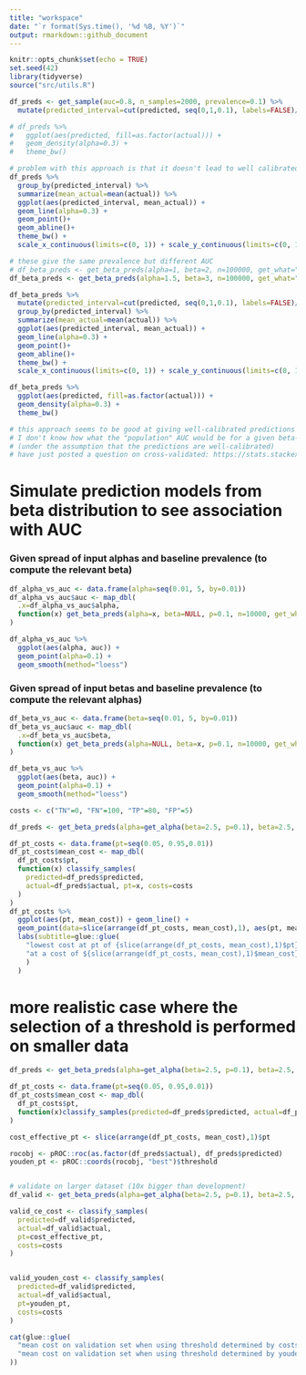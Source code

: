 ```yaml
---
title: "workspace"
date: "`r format(Sys.time(), '%d %B, %Y')`"
output: rmarkdown::github_document
---
```


```r
knitr::opts_chunk$set(echo = TRUE)
set.seed(42)
library(tidyverse)
source("src/utils.R")
```

```r
df_preds <- get_sample(auc=0.8, n_samples=2000, prevalence=0.1) %>%
  mutate(predicted_interval=cut(predicted, seq(0,1,0.1), labels=FALSE)/10-0.05)

# df_preds %>%
#   ggplot(aes(predicted, fill=as.factor(actual))) +
#   geom_density(alpha=0.3) +
#   theme_bw()

# problem with this approach is that it doesn't lead to well calibrated predictions
df_preds %>%
  group_by(predicted_interval) %>%
  summarize(mean_actual=mean(actual)) %>%
  ggplot(aes(predicted_interval, mean_actual)) +
  geom_line(alpha=0.3) +
  geom_point()+
  geom_abline()+
  theme_bw() +
  scale_x_continuous(limits=c(0, 1)) + scale_y_continuous(limits=c(0, 1))

```

```r


# these give the same prevalence but different AUC
# df_beta_preds <- get_beta_preds(alpha=1, beta=2, n=100000, get_what="preds")$preds
df_beta_preds <- get_beta_preds(alpha=1.5, beta=3, n=100000, get_what="preds")$preds

df_beta_preds %>%
  mutate(predicted_interval=cut(predicted, seq(0,1,0.1), labels=FALSE)/10-0.05)%>%
  group_by(predicted_interval) %>%
  summarize(mean_actual=mean(actual)) %>%
  ggplot(aes(predicted_interval, mean_actual)) +
  geom_line(alpha=0.3) +
  geom_point()+
  geom_abline()+
  theme_bw() +
  scale_x_continuous(limits=c(0, 1)) + scale_y_continuous(limits=c(0, 1))

df_beta_preds %>%
  ggplot(aes(predicted, fill=as.factor(actual))) +
  geom_density(alpha=0.3) +
  theme_bw()

# this approach seems to be good at giving well-calibrated predictions but
# I don't know how what the "population" AUC would be for a given beta-distribution
# (under the assumption that the predictions are well-calibrated)
# have just posted a question on cross-validated: https://stats.stackexchange.com/questions/562000/how-to-simulate-a-calibrated-prediction-model-given-prevalence-and-auc

```


# Simulate prediction models from beta distribution to see association with AUC

### Given spread of input alphas and baseline prevalence (to compute the relevant beta)

```r
df_alpha_vs_auc <- data.frame(alpha=seq(0.01, 5, by=0.01))
df_alpha_vs_auc$auc <- map_dbl(
  .x=df_alpha_vs_auc$alpha, 
  function(x) get_beta_preds(alpha=x, beta=NULL, p=0.1, n=10000, get_what="auc")$auc
)

df_alpha_vs_auc %>%
  ggplot(aes(alpha, auc)) + 
  geom_point(alpha=0.1) + 
  geom_smooth(method="loess")

```

### Given spread of input betas and baseline prevalence (to compute the relevant alphas)
```r
df_beta_vs_auc <- data.frame(beta=seq(0.01, 5, by=0.01))
df_beta_vs_auc$auc <- map_dbl(
  .x=df_beta_vs_auc$beta, 
  function(x) get_beta_preds(alpha=NULL, beta=x, p=0.1, n=10000, get_what="auc")$auc
)

df_beta_vs_auc %>%
  ggplot(aes(beta, auc)) + 
  geom_point(alpha=0.1) +
  geom_smooth(method="loess")
```


```r
costs <- c("TN"=0, "FN"=100, "TP"=80, "FP"=5)

df_preds <- get_beta_preds(alpha=get_alpha(beta=2.5, p=0.1), beta=2.5, p=0.1, n=10000, get_what="preds")$preds

df_pt_costs <- data.frame(pt=seq(0.05, 0.95,0.01))
df_pt_costs$mean_cost <- map_dbl(
  df_pt_costs$pt, 
  function(x) classify_samples(
    predicted=df_preds$predicted, 
    actual=df_preds$actual, pt=x, costs=costs
  )
)
df_pt_costs %>%
  ggplot(aes(pt, mean_cost)) + geom_line() +
  geom_point(data=slice(arrange(df_pt_costs, mean_cost),1), aes(pt, mean_cost)) +
  labs(subtitle=glue::glue(
    "lowest cost at pt of {slice(arrange(df_pt_costs, mean_cost),1)$pt}\n",
    "at a cost of ${slice(arrange(df_pt_costs, mean_cost),1)$mean_cost}"
    )
  )
```

# more realistic case where the selection of a threshold is performed on smaller data
```r

df_preds <- get_beta_preds(alpha=get_alpha(beta=2.5, p=0.1), beta=2.5, p=0.1, n=1000, get_what="preds")$preds

df_pt_costs <- data.frame(pt=seq(0.05, 0.95,0.01))
df_pt_costs$mean_cost <- map_dbl(
  df_pt_costs$pt, 
  function(x)classify_samples(predicted=df_preds$predicted, actual=df_preds$actual, pt=x, costs=costs)
)

cost_effective_pt <- slice(arrange(df_pt_costs, mean_cost),1)$pt

rocobj <- pROC::roc(as.factor(df_preds$actual), df_preds$predicted)
youden_pt <- pROC::coords(rocobj, "best")$threshold


# validate on larger dataset (10x bigger than development)
df_valid <- get_beta_preds(alpha=get_alpha(beta=2.5, p=0.1), beta=2.5, p=0.1, n=10000, get_what="preds")$preds

valid_ce_cost <- classify_samples(
  predicted=df_valid$predicted, 
  actual=df_valid$actual, 
  pt=cost_effective_pt, 
  costs=costs
)


valid_youden_cost <- classify_samples(
  predicted=df_valid$predicted, 
  actual=df_valid$actual, 
  pt=youden_pt, 
  costs=costs
)

cat(glue::glue(
  "mean cost on validation set when using threshold determined by costs:        {scales::dollar_format()(valid_ce_cost)}\n",
  "mean cost on validation set when using threshold determined by youden index: {scales::dollar_format()(valid_youden_cost)}",
))

```
